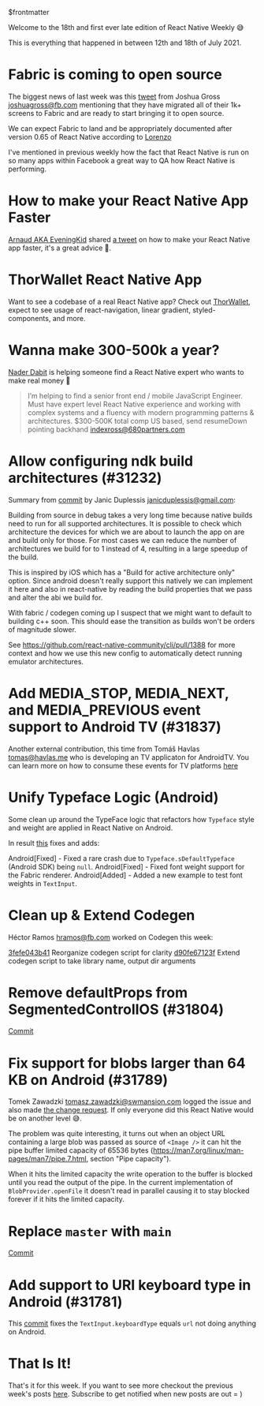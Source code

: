 $frontmatter

Welcome to the 18th and first ever late edition of React Native Weekly 😅

This is everything that happened in between 12th and 18th of July 2021.


# Fabric is coming to open source


The biggest news of last week was this [tweet](https://twitter.com/joshuaisgross/status/1415099495285608453) from Joshua Gross <joshuagross@fb.com> mentioning that they have migrated all of their 1k+ screens to Fabric and are ready to start bringing it to open source.

We can expect Fabric to land and be appropriately documented after version 0.65 of React Native according to [Lorenzo](https://twitter.com/Kelset/status/1415226909177393155?s=20)

I've mentioned in previous weekly how the fact that React Native is run on so many apps within Facebook a great way to QA how React Native is performing.

# How to make your React Native App Faster

[Arnaud AKA EveningKid](https://twitter.com/eveningkid) shared [a tweet](https://twitter.com/eveningkid/status/1415357242887577602) on how to make your React Native app faster, it's a great advice 🙈.


# ThorWallet React Native App

Want to see a codebase of a real React Native app? Check out [ThorWallet](https://github.com/THORWallet/thorwallet-react-native), expect to see usage of react-navigation, linear gradient, styled-components, and more.

# Wanna make 300-500k a year?

[Nader Dabit](https://twitter.com/dabit3/status/1415509674749841411?s=20) is helping someone find a React Native expert who wants to make real money 🤑

> I’m helping to find a senior front end / mobile JavaScript Engineer.
> Must have expert level React Native experience and working with complex systems and a fluency with modern programming patterns & architectures.
> $300-500K total comp
> US based, send resumeDown pointing backhand indexross@680partners.com



# Allow configuring ndk build architectures (#31232)

Summary from [commit](https://github.com/facebook/react-native/commit/d6ed1ff58b2) by Janic Duplessis <janicduplessis@gmail.com>:

Building from source in debug takes a very long time because native builds need to run for all supported architectures. It is possible to check which architecture the devices for which we are about to launch the app on are and build only for those. For most cases we can reduce the number of architectures we build for to 1 instead of 4, resulting in a large speedup of the build.

This is inspired by iOS which has a "Build for active architecture only" option. Since android doesn't really support this natively we can implement it here and also in react-native by reading the build properties that we pass and alter the abi we build for.

With fabric / codegen coming up I suspect that we might want to default to building c++ soon. This should ease the transition as builds won't be orders of magnitude slower.

See https://github.com/react-native-community/cli/pull/1388 for more context and how we use this new config to automatically detect running emulator architectures.



# Add MEDIA_STOP, MEDIA_NEXT, and MEDIA_PREVIOUS event support to Android TV (#31837)

Another external contribution, this time from Tomáš Havlas <tomas@havlas.me> who is developing an TV applicaton for AndroidTV. You can learn more on how to consume these events for TV platforms [here](https://reactnative.dev/docs/building-for-tv)


# Unify Typeface Logic (Android)

Some clean up around the TypeFace logic that refactors how `Typeface` style and weight are applied in React Native on Android.

In result [this](https://github.com/facebook/react-native/commit/9d2fedc6e22) fixes and adds:

Android[Fixed] - Fixed a rare crash due to `Typeface.sDefaultTypeface` (Android SDK) being `null`.
Android[Fixed] - Fixed font weight support for the Fabric renderer.
Android[Added] - Added a new example to test font weights in `TextInput`.

# Clean up & Extend Codegen

Héctor Ramos <hramos@fb.com> worked on Codegen this week:

[3fefe043b41](https://github.com/facebook/react-native/commit/3fefe043b41) Reorganize codegen script for clarity
[d90fe67123f](https://github.com/facebook/react-native/commit/d90fe67123f) Extend codegen script to take library name, output dir arguments


# Remove defaultProps from SegmentedControlIOS (#31804)

[Commit](https://github.com/facebook/react-native/commit/fa0518d3d37)


# Fix support for blobs larger than 64 KB on Android (#31789)

Tomek Zawadzki <tomasz.zawadzki@swmansion.com> logged the issue and also made [the change request](https://github.com/facebook/react-native/commit/f00e348ca7f). If only everyone did this React Native would be on another level 😅.

The problem was quite interesting, it turns out when an object URL containing a large blob was passed as source of `<Image />` it can hit the pipe buffer limited capacity of 65536 bytes (https://man7.org/linux/man-pages/man7/pipe.7.html, section "Pipe capacity"). 

When it hits the limited capacity the write operation to the buffer is blocked until you read the output of the pipe.  In the current implementation of `BlobProvider.openFile` it doesn't read in parallel causing it to stay blocked forever if it hits the limited capacity. 


# Replace `master` with `main` 

[Commit](https://github.com/facebook/react-native/commit/92c13f0d1d9)


# Add support to URI keyboard type in Android (#31781)

This [commit](https://github.com/facebook/react-native/commit/1465c8f3874) fixes the `TextInput.keyboardType` equals `url` not doing anything on Android.


# That Is It!

That's it for this week. If you want to see more checkout the previous week's posts [here](/tags/react-native). Subscribe to get notified when new posts are out = )


